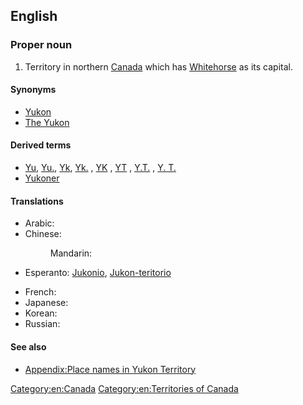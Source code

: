 ==English==
{{wikipedia|Yukon}}

===Proper noun===
{{en-proper noun|sg=[[Yukon]] [[territory|Territory]]}}

# Territory in northern [[Canada]] which has [[Whitehorse]] as its capital.

====Synonyms====
* [[Yukon]]
* [[The Yukon]]

====Derived terms====
* [[Yu]], [[Yu.]], [[Yk]], [[Yk.]] , [[YK]] , [[YT]] , [[Y.T.]] , [[Y. T.]] {{qualifier|abbreviation}}
* [[Yukoner]]

====Translations====
{{trans-top|territory in northern Canada which has Whitehorse as its capital}}
* Arabic: {{t-|ar|يوكون|m|tr=yūkūn|sc=Arab}}
* Chinese:
*: Mandarin: {{t|cmn|育空|tr=Yùkōng|sc=Hani}}
* Esperanto: [[Jukonio]], [[Jukon-teritorio]]
{{trans-mid}}
* French: {{t+|fr|Yukon|m}}
* Japanese: {{t-|ja|ユーコン|tr=Yūkon|sc=Jpan}}
* Korean: {{t-|ko|유콘|tr=Yukon|sc=Kore}}
* Russian: {{t-|ru|Юкон|m|tr=Júkon|sc=Cyrl}}
{{trans-bottom}}

====See also====
* [[Appendix:Place names in Yukon Territory]]

[[Category:en:Canada]]
[[Category:en:Territories of Canada]]